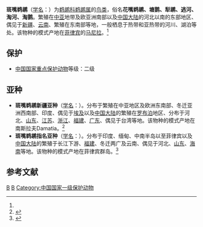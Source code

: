 {{Speciesbox
| taxon = Pelecanus philippensis
| status = NT |  status_system = iucn3.1
| status_ref = <ref  name=iucn>{{IUCN2010|version=2010.3| assessors = [[國際鳥盟|國際鳥盟]] | year = 2009 |  id = 144763 | title = Pelecanus philippensis |downloaded =  2010-11-8}}</ref>
| image = Spot-billed_Pelican_(Pelecanus_philippensis)_with_nesting_material_W_IMG_2806.jpg
| binomial_authority = (Gmelin 1789)<ref name='id1330'>{{cite web| url =http://www.bioinfo.cn/db05/BjdwSpecies.php?action=view&id=1330| title =斑嘴鹈鹕| work =《中国动物物种编目数据库》| publisher =中国科学院微生物研究所| author =中国科学院动物研究所| accessdate =2009-04-04| deadurl =yes| archiveurl =https://web.archive.org/web/20160305015928/http://www.bioinfo.cn/db05/BjdwSpecies.php?action=view&id=1330| archivedate =2016-03-05}}</ref>
}}

'''斑嘴鹈鹕'''（[[学名|学名]]：{{lang|la|''Pelecanus philippensis''}}）为[[鹈鹕科|鹈鹕科]][[鹈鹕属|鹈鹕属]]的[[鸟类|鸟类]]，俗名'''花嘴鹈鹕、塘鹅、犁鹕、逃河、淘河、淘鹅'''。繁殖在[[中亚|中亚]]地带及欧亚洲南部以及[[中国大陆|中国大陆]]的河北以南的东部地区、偶见于[[新疆|新疆]]、[[云南|云南]]、繁殖在东南部等地，一般栖息于热带和亚热带的河川、湖泊等处。该物种的模式产地在[[菲律宾|菲律宾]]的[[马尼拉|马尼拉]]。<ref name='id1330'/>

== 保护 ==
* [[中國國家重點保護野生動物名錄|中国国家重点保护动物]]等级：二级

== 亚种 ==
* '''斑嘴鹈鹕新疆亚种'''（[[学名|学名]]：{{lang|la|''Pelecanus philippensis crispus''}}）。分布于繁殖在中亚地区及欧洲东南部、冬迁亚洲西南部、印度、偶见于[[埃及|埃及]]以及[[中国大陆|中国大陆]]的繁殖在[[罗布泊|罗布泊]]地区、分布于河北、[[山东|山东]]、[[江苏|江苏]]、[[浙江|浙江]]、[[福建|福建]]、[[广东|广东]]、偶见于台湾等地。该物种的模式产地在南斯拉夫Damatia。<ref name='id1331'>{{cite web| url =http://www.bioinfo.cn/db05/BjdwSpecies.php?action=view&id=1331| title =斑嘴鹈鹕新疆亚种| work =《中国动物物种编目数据库》| publisher =中国科学院微生物研究所| author =中国科学院动物研究所| accessdate =2009-04-04| deadurl =yes| archiveurl =https://web.archive.org/web/20160305082529/http://www.bioinfo.cn/db05/BjdwSpecies.php?action=view&id=1331| archivedate =2016-03-05}}</ref>
* '''斑嘴鹈鹕指名亚种'''（[[学名|学名]]：{{lang|la|''Pelecanus philippensis philippensis''}}）。分布于印度、缅甸、中南半岛以至菲律宾以及[[中国大陆|中国大陆]]的繁殖于长江下游、[[福建|福建]]、冬迁两广及云南、偶见于河北、[[山东|山东]]、[[海南|海南]]等地。该物种的模式产地在菲律宾群岛。<ref name='id1332'>{{cite web| url =http://www.bioinfo.cn/db05/BjdwSpecies.php?action=view&id=1332| title =斑嘴鹈鹕指名亚种| work =《中国动物物种编目数据库》| publisher =中国科学院微生物研究所| author =中国科学院动物研究所| accessdate =2009-04-04| deadurl =yes| archiveurl =https://web.archive.org/web/20160305040122/http://www.bioinfo.cn/db05/BjdwSpecies.php?action=view&id=1332| archivedate =2016-03-05}}</ref>

== 参考文献 ==
{{reflist}}
{{commons|Pelecanus  philippensis}}

{{Wikispecies|Pelecanus  philippensis}}
{{Taxonbar|from=Q180360}}

[[Category:鵜鶘科|B]]
[[Category:1789年描述的鸟类|B]]
[[Category:中国国家一级保护动物|Category:中国国家一级保护动物]]